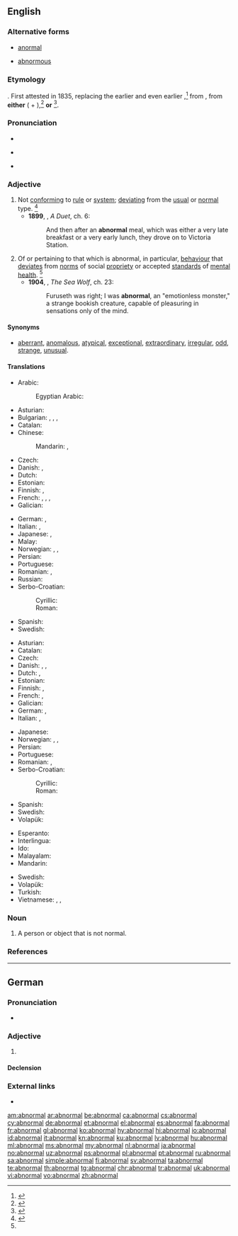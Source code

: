 ==English==

===Alternative forms===
* [[anormal]]
* {{a|obsolete}} [[abnormous]]

===Etymology===
{{prefix|ab|normal|lang=en}}. First attested in 1835, replacing the earlier {{term|anormal}} and even earlier {{term|abnormous}},<ref>{{R:CDOE|page=3}}</ref> from {{etyl|la|en}} {{term|abnormis||departing from normal|lang=la}}, from '''either''' ({{term|ab-||away from|lang=la}} + {{term|norma||rule, norm|lang=la}}),<ref>{{reference-book|editor=Morris, William | title=The American Heritage Dictionary of the English Language | origyear= 1969| year=1971|publisher=American Heritage Publishing Co., Inc. | location= New York, NY | isbn =0-395-09066-0 | pages =3}}</ref> '''or''' {{etyl|grc|en}} {{term|ἀνώμαλος||tr=anōmalos|lang=grc}}<ref>{{R:OCD2|page=3}}
</ref>.

===Pronunciation===
* {{audio|en-us-abnormal.ogg|Audio (US)|lang=en}}
* {{a|US}} {{IPA|/ˈæbˌnɔɹ.ml̩/|/əbˈnɔɹ.ml̩/|lang=en}}
* {{rhymes|ɔː(ɹ)məl|lang=en}}

===Adjective===
{{en-adj}}

# Not [[conform]]ing to [[rule]] or [[system]]; [[deviating]] from the [[usual]] or [[normal]] type. {{defdate|First attested around the mid 19<sup>th</sup> century.}}<ref name=SOED>{{R:SOED5|page=6}}</ref>
#* '''1899''', {{w|Arthur Conan Doyle}}, ''A Duet'', ch. 6:
#*: And then after an '''abnormal''' meal, which was either a very late breakfast or a very early lunch, they drove on to Victoria Station.
# Of or pertaining to that which is abnormal, in particular, [[behaviour]] that [[deviate]]s from [[norm]]s of social [[propriety]] or accepted [[standard]]s of [[mental]] [[health]]. {{defdate|First attested around the early 20<sup>th</sup> century.}}<ref name=SOED/>
#* '''1904''', {{w|Jack London}}, ''The Sea Wolf'', ch. 23:
#*: Furuseth was right; I was '''abnormal''', an "emotionless monster," a strange bookish creature, capable of pleasuring in sensations only of the mind.

====Synonyms====
* {{sense|not conforming to rule or system; deviating from type}} [[aberrant]], [[anomalous]], [[atypical]], [[exceptional]], [[extraordinary]], [[irregular]], [[odd]], [[strange]], [[unusual]].

====Translations====
{{trans-top|not conforming to rule or system}}
* Arabic: {{t|ar|غير طبيعي|tr=ğair ṭabiʕi|sc=Arab}}
*: Egyptian Arabic: {{t|arz|مش طبيعي|tr=meš ṭabiʕi|sc=Arab}}
* Asturian: {{t|ast|anormal}}
* Bulgarian: {{t+|bg|неправилен}}, {{t+|bg|необичаен}}, {{t+|bg|ненормален}}, {{t+|bg|противоестествен}}
* Catalan: {{t+|ca|anormal}}
* Chinese:
*: Mandarin: {{t+|cmn|異常|sc=Hani}}, {{t+|cmn|异常|tr=yìcháng|sc=Hani}}
* Czech: {{t|cs|abnormální|n}}
* Danish: {{t|da|unormal}}, {{t+|da|abnorm}}
* Dutch: {{t+|nl|abnormaal}}
* Estonian: {{t|et|ebanormaalne}}
* Finnish: {{t|fi|epänormaali}}, {{t+|fi|poikkeava}}
* French: {{t+|fr|inhabituel}}, {{t|fr|hors norme}}, {{t+|fr|exceptionnel}}, {{t+|fr|anormal}}
* Galician: {{t|gl|anormal}}
{{trans-mid}}
* German: {{t|de|unnormal}}, {{t+|de|ungewöhnlich}}
* Italian: {{t+|it|anormale}}, {{t+|it|anomalo}}
* Japanese: {{t|ja|不自然|tr=fushizen}}, {{t+|ja|異常|tr=ijō}}
* Malay: {{t+|ms|abnormal}}
* Norwegian: {{t+|no|abnorm}}, {{t|no|anormal}}, {{t+|no|unormal}}
* Persian: {{t+|fa|غیر عادی|tr=qeyre âddi|sc=fa-Arab}}
* Portuguese: {{t+|pt|anormal}}
* Romanian: {{t+|ro|anormal|m|n}}, {{t|ro|nenormal|m|n}}
* Russian: {{t+|ru|ненормальный|tr=nenormálʹnyj|sc=Cyrl}}
* Serbo-Croatian:
*: Cyrillic: {{t|sh|а̏бнорма̄лан}}
*: Roman: {{t|sh|ȁbnormālan}}
* Spanish: {{t+|es|anormal}}
* Swedish: {{t+|sv|onormal}}
{{trans-bottom}}

{{trans-top|of or pertaining to behaviour that deviates from norms}}
* Asturian: {{t|ast|anormal}}
* Catalan: {{t+|ca|anormal}}
* Czech: {{t|cs|abnormální|n}}
* Danish: {{t|da|unormal}}, {{t|da|anormal}}, {{t+|da|abnorm}}
* Dutch: {{t+|nl|abnormaal}}, {{t+|nl|afwijkend}}
* Estonian: {{t|et|ebanormaalne}}
* Finnish: {{t|fi|epänormaali}}, {{t+|fi|poikkeava}}
* French: {{t+|fr|anormal|m}}, {{t+|fr|anormale|f}}
* Galician: {{t|gl|anormal}}
* German: {{t|de|anormal}}, {{t+|de|abnormal}}
* Italian: {{t+|it|anormale}}, {{t+|it|anomalo}}
{{trans-mid}}
* Japanese: {{t+|ja|異常|tr=ijō}}
* Norwegian: {{t+|no|abnorm}}, {{t|no|anormal}}, {{t+|no|unormal}}
* Persian: {{t+|fa|آنرمال|tr=ânormâl|sc=fa-Arab}}
* Portuguese: {{t+|pt|anormal}}
* Romanian: {{t+|ro|anormal|m|n}}, {{t|ro|nenormal|m|n}}
* Serbo-Croatian:
*: Cyrillic: {{t|sh|а̏бнорма̄лан}}
*: Roman: {{t|sh|ȁbnormālan}}
* Spanish: {{t+|es|anormal}}
* Swedish: {{t+|sv|abnorm}}
* Volapük: {{t+|vo|nenomik}}
{{trans-bottom}}

{{checktrans-top}}
* Esperanto: {{t-check|eo|nenormala}}
* Interlingua: {{t-check|ia|anormal}}
* Ido: {{t-check|io|anomala}}
* Malayalam: {{t-check|ml|അസാധാരണം|tr=asaadhaaraNam|sc=Mlym}}
* Mandarin: {{t-check|cmn|不正常|sc=Hani}}
{{trans-mid}}
* Swedish: {{t-check|sv|abnorm}}
* Volapük: {{t-check|vo|nenomik}}
* Turkish: {{t-check|tr|anormal}}
* Vietnamese: {{t-check|vi|không bình thường}}, {{t-check|vi|khác thường}}, {{t-check|vi|dị thường}}
{{trans-bottom}}

===Noun===
{{en-noun}}

# A person or object that is not normal.

===References===
<references/>

----

==German==

===Pronunciation===
* {{audio|De-abnormal.ogg|Audio|lang=de}}

===Adjective===
{{de-adj|abnormaler|abnormalsten}}

# {{l/en|abnormal}}

====Declension====
{{de-decl-adj|abnormal|abnormaler|abnormalst}}

===External links===
* {{R:Duden}}

[[am:abnormal]]
[[ar:abnormal]]
[[be:abnormal]]
[[ca:abnormal]]
[[cs:abnormal]]
[[cy:abnormal]]
[[de:abnormal]]
[[et:abnormal]]
[[el:abnormal]]
[[es:abnormal]]
[[fa:abnormal]]
[[fr:abnormal]]
[[gl:abnormal]]
[[ko:abnormal]]
[[hy:abnormal]]
[[hi:abnormal]]
[[io:abnormal]]
[[id:abnormal]]
[[it:abnormal]]
[[kn:abnormal]]
[[ku:abnormal]]
[[lv:abnormal]]
[[hu:abnormal]]
[[ml:abnormal]]
[[ms:abnormal]]
[[my:abnormal]]
[[nl:abnormal]]
[[ja:abnormal]]
[[no:abnormal]]
[[uz:abnormal]]
[[ps:abnormal]]
[[pl:abnormal]]
[[pt:abnormal]]
[[ru:abnormal]]
[[sa:abnormal]]
[[simple:abnormal]]
[[fi:abnormal]]
[[sv:abnormal]]
[[ta:abnormal]]
[[te:abnormal]]
[[th:abnormal]]
[[tg:abnormal]]
[[chr:abnormal]]
[[tr:abnormal]]
[[uk:abnormal]]
[[vi:abnormal]]
[[vo:abnormal]]
[[zh:abnormal]]